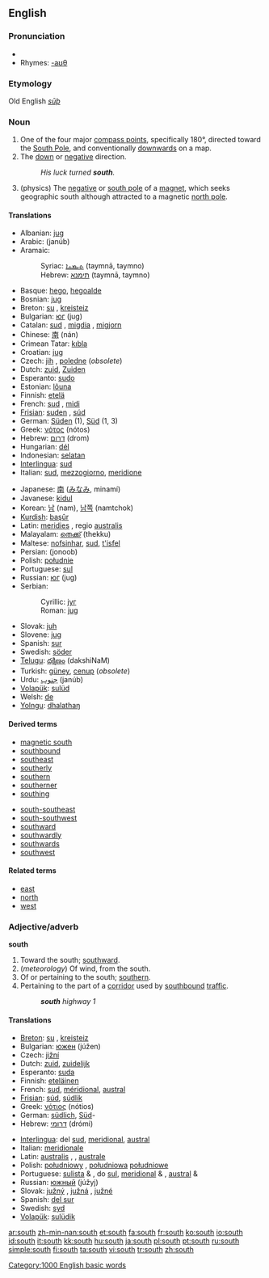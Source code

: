{{see|South}}
==English==

===Pronunciation===
:{{IPA|/saʊθ/}}
:{{SAMPA|/saUT/}}
*{{audio|en-us-south.ogg|Audio (US)}}
*Rhymes: [[Rhymes:English:-aʊθ|-aʊθ]]

===Etymology===
Old English ''[[sūþ]]''

===Noun===
{{wikipedia}}
{{en-noun|-}}

# One of the four major [[compass point]]s, specifically 180°, directed toward the [[South Pole]], and conventionally [[downwards]] on a map.
# The [[down]] or [[negative]] direction.
#:''His luck turned '''south'''.''
# (physics) The [[negative]] or [[south pole]] of a [[magnet]], which seeks geographic south although attracted to a magnetic [[north pole]].

====Translations====

{{trans-top|compass point}}
*Albanian: [[jug]] {{m}}
*Arabic: {{ARchar|[[جنوب]]}} (janúb)
*Aramaic:
*:Syriac: [[ܬܝܡܢܐ]] (taymnā, taymno) {{f}}
*:Hebrew: [[תימנא]] (taymnā, taymno) {{f}}
*Basque: [[hego]], [[hegoalde]]
*Bosnian: [[jug#Bosnian|jug]] {{m}}
*Breton: [[su]] {{m}}, [[kreisteiz]] {{m}}
*Bulgarian: [[юг]] (jug) {{m}}
*Catalan: [[sud]] {{m}}, [[migdia]] {{m}}, [[migjorn]] {{m}}
*Chinese: [[南]] (nán)
*Crimean Tatar: [[kıbla]]
*Croatian: [[jug]] {{m}}
*Czech: [[jih]] {{m}}, [[poledne]] {{n}} (''obsolete'')
*Dutch: [[zuid]], [[Zuiden]] {{n}}
*Esperanto: [[sudo]]
*Estonian: [[lõuna]]
*Finnish: [[etelä]]
*French: [[sud]] {{m}}, [[midi]] {{m}}
*[[Frisian]]: [[suden]] {{n}}, [[súd]]
*German: [[Süden]] {{m}} (1), [[Süd]] (1, 3)
*Greek: [[νότος]] (nótos) {{m}}
*Hebrew: [[דרום]] (drom) {{m}}
*Hungarian: [[dél]]
*Indonesian: [[selatan]]
*[[Interlingua]]: [[sud]]
*Italian: [[sud]], [[mezzogiorno]], [[meridione]]
{{trans-mid}}
*Japanese: [[南]] ([[みなみ]], minamí)
*Javanese: [[kidul]]
*Korean: [[남]] (nam), [[남쪽]] (namtchok)
*[[Kurdish]]: [[başûr]]
*Latin: [[meridies]] {{m}}, regio [[australis]] {{f}}
*Malayalam: [[തെക്ക്]] (thekku)
*Maltese: [[nofsinhar]], [[sud]], [[t'isfel]]
*Persian: {{FAchar|[[جنوب]]}} (jonoob)
*Polish: [[południe]] {{n}}
*Portuguese: [[sul]] {{m}}
*Russian: [[юг]] (jug) {{m}}
*Serbian:
*:Cyrillic: [[југ#Serbian|југ]] {{m}}
*:Roman: [[jug#Serbian|jug]] {{m}}
*Slovak: [[juh]] {{m}}
*Slovene: [[jug]] {{m}}
*Spanish: [[sur]] {{m}}
*Swedish: [[söder]]
*[[Telugu]]: [[దక్షిణం]] (dakshiNaM)
*Turkish: [[güney]], [[cenup]] (''obsolete'')
*Urdu: [[جنوب]] (janúb) {{m}}
*[[Volapük]]: [[sulüd]]
*Welsh: [[de]]
*[[Yolngu]]: [[dhalathaŋ]]
{{trans-bottom}}

====Derived terms====
{{top2}}
*[[magnetic south]]
*[[southbound]]
*[[southeast]]
*[[southerly]]
*[[southern]]
*[[southerner]]
*[[southing]]
{{mid2}}
*[[south-southeast]]
*[[south-southwest]]
*[[southward]]
*[[southwardly]]
*[[southwards]]
*[[southwest]]
{{bottom2}}

====Related terms====
*[[east]]
*[[north]]
*[[west]]

===Adjective/adverb===
{{rfc-header|Adjective/adverb}}
'''south'''

# Toward the south; [[southward]].
# (''meteorology'') Of wind, from the south.
# Of or pertaining to the south; [[southern]].
# Pertaining to the part of a [[corridor]] used by [[southbound]] [[traffic]].
#: '''''south''' highway 1''

====Translations====
{{trans-top|of or pertaining to the south}}
*[[Breton]]: [[su]] {{m}}, [[kreisteiz]] {{m}}
*Bulgarian: [[южен]] (júžen) {{m}}
*Czech: [[jižní]]
*Dutch: [[zuid]], [[zuidelijk]]
*Esperanto: [[suda]]
*Finnish: [[eteläinen]]
*French: [[sud]], [[méridional]], [[austral]]
*[[Frisian]]: [[súd]], [[súdlik]]
*Greek: [[νότιος]] (nótios)
*German: [[südlich]], [[Süd]]-
*Hebrew: [[דרומי]] (drómi)
{{trans-mid}}
*[[Interlingua]]: del [[sud]], [[meridional]], [[austral]]
*Italian: [[meridionale]]
*Latin: [[australis]] {{m}}, {{f}}, [[australe]] {{n}}
*Polish: [[południowy]] {{m}}, [[południowa]] {{f}} [[południowe]] {{n}}
*Portuguese: [[sulista]] {{m}} & {{f}}, do [[sul]], [[meridional]] {{m}} & {{f}}, [[austral]] {{m}} & {{f}}
*Russian: [[южный]] (júžyj)
*Slovak: [[južný]] {{m}}, [[južná]] {{f}}, [[južné]] {{n}}
*Spanish: [[del sur]]
*Swedish: [[syd]]
*[[Volapük]]: [[sulüdik]]
{{trans-bottom}}

[[Category:1000 English basic words]]

[[ar:south]]
[[zh-min-nan:south]]
[[et:south]]
[[fa:south]]
[[fr:south]]
[[ko:south]]
[[io:south]]
[[id:south]]
[[it:south]]
[[kk:south]]
[[hu:south]]
[[ja:south]]
[[pl:south]]
[[pt:south]]
[[ru:south]]
[[simple:south]]
[[fi:south]]
[[ta:south]]
[[vi:south]]
[[tr:south]]
[[zh:south]]
